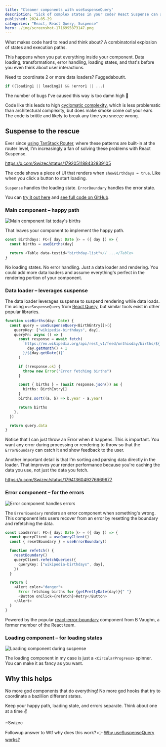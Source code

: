 ```yaml
---
title: "Cleaner components with useSuspenseQuery"
description: "Sick of complex states in your code? React Suspense can simplify your components for more readable, robust code!"
published: 2024-05-29
categories: "React, React Query, Suspense"
hero: ./img/screenshot-1716995873147.png
---
```


What makes code hard to read and think about? A combinatorial explosion of states and execution paths.

This happens when you put everything inside your component. Data loading, transformations, error handling, loading states, and that's before you even think about user interactions.

Need to coordinate 2 or more data loaders? Fuggedaboutit.

```typescript
if ((loading1 || loading2) && !error1 || ...)
```

The number of bugs I've caused this way is too damn high 🫠

Code like this leads to high [cyclomatic complexity](https://swizec.com/blog/forget-complicated-code-focus-on-the-system/), which is less problematic than architectural complexity, but does make smoke come out your ears. The code is brittle and likely to break any time you sneeze wrong.

## Suspense to the rescue

Ever since [using TanStack Router](https://swizec.com/blog/tanstack-router-modern-react-for-the-rest-of-us/), where these patterns are built-in at the router level, I'm increasingly a fan of solving these problems with React Suspense.

https://x.com/Swizec/status/1792051188432839105

The code shows a piece of UI that renders when `showBirthdays = true`. Like when you click a button to start loading.

`Suspense` handles the loading state. `ErrorBoundary` handles the error state.

You can [try it out here](https://suspense-example-swart.vercel.app/) and [see full code on GitHub](https://github.com/Swizec/suspense-example).

### Main component – happy path

![Main component list today's births](./img/Main-component-list-todays-births-0d50hg.png)

That leaves your component to implement the happy path.

```typescript
const Birthdays: FC<{ day: Date }> = ({ day }) => {
  const births = useBirths(day)

  return <Table data-testid="birthday-list">// ...</Table>
}
```

No loading states. No error handling. Just a data loader and rendering. You could add more data loaders and assume everything's perfect in the rendering portion of your component.

### Data loader – leverages suspense

The data loader leverages suspense to suspend rendering while data loads. I'm using `useSuspenseQuery` from [React Query](https://tanstack.com/query/latest/docs/framework/react/overview), but similar tools exist in other popular libraries.

```typescript
function useBirths(day: Date) {
  const query = useSuspenseQuery<BirthEntry[]>({
    queryKey: ["wikipedia-birthdays", day],
    queryFn: async () => {
      const response = await fetch(
        `https://en.wikipedia.org/api/rest_v1/feed/onthisday/births/${
          day.getMonth() + 1
        }/${day.getDate()}`
      )

      if (!response.ok) {
        throw new Error("Error fetching births")
      }

      const { births } = (await response.json()) as {
        births: BirthEntry[]
      }
      births.sort((a, b) => b.year - a.year)

      return births
    },
  })

  return query.data
}
```

Notice that I can just throw an Error when it happens. This is important. You want any error during processing or rendering to throw so that the `ErrorBoundary` can catch it and show feedback to the user.

Another important detail is that I'm sorting and parsing data directly in the loader. That improves your render performance because you're caching the data you use, not just the data you fetch.

https://x.com/Swizec/status/1794136049276669977

### Error component – for the errors

![Error component handles errors](./img/Error-component-handles-errors-e66i88.png)

The `ErrorBoundary` renders an error component when something's wrong. This component lets users recover from an error by resetting the boundary and refetching the data.

```typescript
const LoadError: FC<{ day: Date }> = ({ day }) => {
  const queryClient = useQueryClient()
  const { resetBoundary } = useErrorBoundary()

  function refetch() {
    resetBoundary()
    queryClient.refetchQueries({
      queryKey: ["wikipedia-birthdays", day],
    })
  }

  return (
    <Alert color="danger">
      Error fetching births for {getPrettyDate(day)}{" "}
      <Button onClick={refetch}>Retry</Button>
    </Alert>
  )
}
```

Powered by the popular [react-error-boundary](https://www.npmjs.com/package/react-error-boundary) component from B Vaughn, a former member of the React team.

### Loading component – for loading states

![Loading component during suspense](./img/Loading-component-during-suspense-gic7jh.png)

The loading component in my case is just a `<CircularProgress>` spinner. You can make it as fancy as you want.

## Why this helps

No more god components that do everything! No more god hooks that try to coordinate a bazillion different states.

Keep your happy path, loading state, and errors separate. Think about one at a time ✌️

\~Swizec

Followup answer to Wtf why does this work? 👉 [Why useSuspenseQuery works?](https://swizec.com/blog/why-use-suspense-query-works/)
